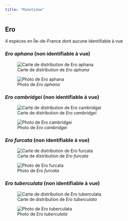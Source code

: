 ```yaml
---
title: "Mimetidae"
---
```




## Ero

4 espèces en Île-de-France dont aucune identifiable à vue



### *Ero aphana* (non identifiable à vue)

![Carte de distribution de *Ero aphana*](https://asfra.fr/Site/User_pages/Atlas/LR_ASFRA_Mimetidae_Ero%20aphana_2022-03-10.jpeg)

![Photo de *Ero aphana*](chemin/vers/photo.jpg)



### *Ero cambridgei* (non identifiable à vue)

![Carte de distribution de *Ero cambridgei*](https://asfra.fr/Site/User_pages/Atlas/LR_ASFRA_Mimetidae_Ero%20cambridgei_2022-03-10.jpeg)

![Photo de *Ero cambridgei*](chemin/vers/photo.jpg)



### *Ero furcata* (non identifiable à vue)

![Carte de distribution de *Ero furcata*](https://asfra.fr/Site/User_pages/Atlas/LR_ASFRA_Mimetidae_Ero%20furcata_2022-03-10.jpeg)

![Photo de *Ero furcata*](chemin/vers/photo.jpg)



### *Ero tuberculata* (non identifiable à vue)

![Carte de distribution de *Ero tuberculata*](https://asfra.fr/Site/User_pages/Atlas/LR_ASFRA_Mimetidae_Ero%20tuberculata_2022-03-10.jpeg)

![Photo de *Ero tuberculata*](chemin/vers/photo.jpg)



